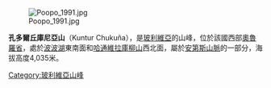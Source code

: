[[Image:Poopo_1991.jpg|right]]

{{Coord|19|15|S|66|43|W|display=title}}

'''孔多爾丘庫尼亞山'''（Kuntur Chukuña），是[[玻利維亞|玻利維亞]]的山峰，位於該國西部[[奧魯羅省|奧魯羅省]]，處於[[波波湖|波波湖]]東南面和[[哈通維拉庫柳山|哈通維拉庫柳山]]西北面，屬於[[安第斯山脈|安第斯山脈]]的一部分，海拔高度4,035米。

{{Bolivia-geo-stub}}
[[Category:玻利維亞山峰|Category:玻利維亞山峰]]